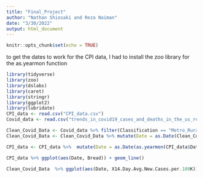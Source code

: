 ```yaml
---
title: "Final_Project"
author: "Nathan Shiosaki and Reza Naiman"
date: "3/30/2022"
output: html_document
---
```


```r
knitr::opts_chunk$set(echo = TRUE)
```


to get the dates to work for the CPI data, I had to install the zoo library for the as.yearmon function
```r
library(tidyverse)
library(zoo)
library(dslabs)
library(caret)
library(stringr)
library(ggplot2)
library(lubridate)
CPI_data <- read.csv("CPI_data.csv")
Covid_data <- read.csv("trends_in_covid19_cases_and_deaths_in_the_us_reported_to_cdc_by_population_factors.csv")

```

```r
Clean_Covid_Data <- Covid_data %>% filter(Classification == "Metro_Rural") %>% filter(Category == 1)
Clean_Covid_Data <- Clean_Covid_Data %>% mutate(Date = as.Date(Clean_Covid_Data$Date, format = "%m/%d/%Y"))

CPI_data <- CPI_data %>%  mutate(Date = as.Date(as.yearmon(CPI_data$Date, format = '%Y-%B')))
```


```r
CPI_data %>% ggplot(aes(Date, Bread)) + geom_line()

Clean_Covid_Data  %>% ggplot(aes(Date, X14.Day.Avg.New.Cases.per.100K)) + geom_line()
```

